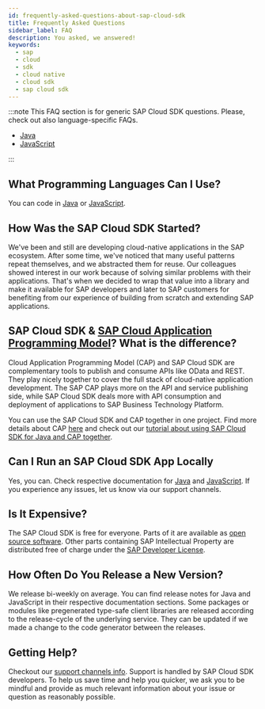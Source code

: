 ```yaml
---
id: frequently-asked-questions-about-sap-cloud-sdk
title: Frequently Asked Questions
sidebar_label: FAQ
description: You asked, we answered!
keywords:
  - sap
  - cloud
  - sdk
  - cloud native
  - cloud sdk
  - sap cloud sdk
---
```



:::note
This FAQ section is for generic SAP Cloud SDK questions.
Please, check out also language-specific FAQs.

- [Java](../java/faq.mdx)
- [JavaScript](../js/faq.mdx)

:::

## What Programming Languages Can I Use?

You can code in [Java](../java/getting-started.mdx) or [JavaScript](../js/getting-started.mdx).

## How Was the SAP Cloud SDK Started?

We've been and still are developing cloud-native applications in the SAP ecosystem.
After some time, we've noticed that many useful patterns repeat themselves, and we abstracted them for reuse.
Our colleagues showed interest in our work because of solving similar problems with their applications.
That's when we decided to wrap that value into a library and make it available for SAP developers and later to SAP customers for benefiting from our experience of building from scratch and extending SAP applications.

## SAP Cloud SDK & [SAP Cloud Application Programming Model](../related-projects/cap.mdx)? What is the difference?

Cloud Application Programming Model (CAP) and SAP Cloud SDK are complementary tools to publish and consume APIs like OData and REST.
They play nicely together to cover the full stack of cloud-native application development.
The SAP CAP plays more on the API and service publishing side, while SAP Cloud SDK deals more with API consumption and deployment of applications to SAP Business Technology Platform.

You can use the SAP Cloud SDK and CAP together in one project.
Find more details about CAP [here](../related-projects/cap.mdx) and check out our [tutorial about using SAP Cloud SDK for Java and CAP together](https://developers.sap.com/tutorials/cloudsdk-integrate-cap.html).

## Can I Run an SAP Cloud SDK App Locally

Yes, you can.
Check respective documentation for [Java](../java/getting-started.mdx) and [JavaScript](../js/getting-started.mdx#run-the-project).
If you experience any issues, let us know via our support channels.

## Is It Expensive?

The SAP Cloud SDK is free for everyone.
Parts of it are available as [open source software](https://github.com/SAP/cloud-sdk-js).
Other parts containing SAP Intellectual Property are distributed free of charge under the [SAP Developer License](https://tools.hana.ondemand.com/developer-license-3.0.0.txt).

## How Often Do You Release a New Version?

We release bi-weekly on average.
You can find release notes for Java and JavaScript in their respective documentation sections.
Some packages or modules like pregenerated type-safe client libraries are released according to the release-cycle of the underlying service.
They can be updated if we made a change to the code generator between the releases.

## Getting Help?

Checkout our [support channels info](./support.mdx).
Support is handled by SAP Cloud SDK developers.
To help us save time and help you quicker, we ask you to be mindful and provide as much relevant information about your issue or question as reasonably possible.